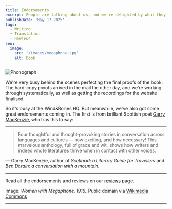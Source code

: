 ```yaml
---
title: Endorsements
excerpt: People are talking about us, and we're delighted by what they are saying
publishDate: 'May 17 2025'
tags:
  - Writing
  - Translation
  - Reviews
seo:
  image:
    src: '/images/megaphone.jpg'
    alt: Book
---
```



![Phonograph](/images/megaphone.jpg)

We're very busy behind the scenes perfecting the final proofs of the book. The hard-copy proofs arrived in the mail the other day, and we're working through systematically, as well as getting the recordings for the website finalised.

So it's busy at the Wind&Bones HQ. But meanwhile, we've also got some great endorsements coming in. The first is from brilliant Scottish poet [Garry MacKenzie](https://garrymackenzie.com), who has this to say:

---

> Four thoughtful and thought-provoking stories in conversation across languages and cultures — how exciting, and how necessary! This marvelous anthology, full of grace and wit, shows how writers and indeed whole literatures thrive when in contact with other voices.

— Garry MacKenzie, author of _Scotland: a Literary Guide for Travellers_ and _Ben Dorain: a conversation with a mountain_.

---

Read all the endorsements and reviews on our [reviews](/reviews) page.

Image: _Women with Megaphone, 1916._ Public domain via [Wikimedia Commons](https://commons.wikimedia.org/wiki/File:Women_awake!_Your_country_needs_you-Learn_to_be_of_national_service_-_join_the_Navy_League-Help_the_Navy_-_local_headquarters_-_Hazel*Roberts._LCCN95503110.tif)

---

<Order />
